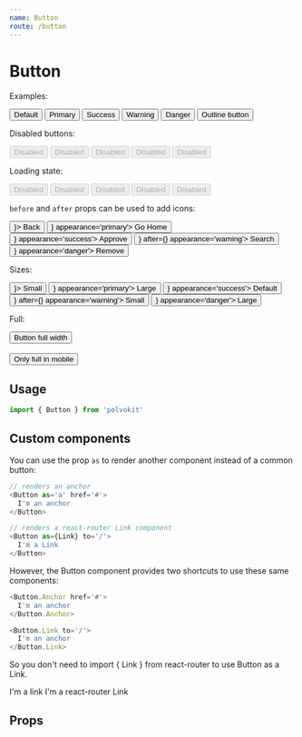 ```yaml
---
name: Button
route: /button
---
```



# Button

Examples:

<Playground>
  <div>
    <Button>
      Default
    </Button>
    <Button appearance='primary'>
      Primary
    </Button>
    <Button appearance='success'>
      Success
    </Button>
    <Button appearance='warning'>
      Warning
    </Button>
    <Button appearance='danger'>
      Danger
    </Button>
    <Button outline>
      Outline button
    </Button>
  </div>
</Playground>

Disabled buttons:

<Playground>
  <div>
    <Button disabled>
      Disabled
    </Button>
    <Button disabled appearance='primary'>
      Disabled
    </Button>
    <Button disabled appearance='success'>
      Disabled
    </Button>
    <Button disabled appearance='warning'>
      Disabled
    </Button>
    <Button disabled appearance='danger'>
      Disabled
    </Button>
  </div>
</Playground>

Loading state:

<Playground>
  <div>
    <Button loading disabled>
      Disabled
    </Button>
    <Button loading disabled appearance='primary'>
      Disabled
    </Button>
    <Button loading disabled appearance='success'>
      Disabled
    </Button>
    <Button loading disabled appearance='warning'>
      Disabled
    </Button>
    <Button loading disabled appearance='danger'>
      Disabled
    </Button>
  </div>
</Playground>

`before` and `after` props can be used to add icons:

<Playground>
  <div>
    <Button before={<Icon icon='arrow-left' />}>
       Back
    </Button>
    <Button before={<Icon icon='home' />} appearance='primary'>
      Go Home
    </Button>
    <Button after={<Icon icon='check' />} appearance='success'>
      Approve
    </Button>
    <Button before={<Icon icon='search' />} after={<Icon icon='search' />} appearance='warning'>
      Search
    </Button>
    <Button before={<Icon icon='trash' />} appearance='danger'>
      Remove
    </Button>
  </div>
</Playground>

Sizes:

<Playground>
  <div>
    <Button size='small' before={<Icon icon='arrow-left' />}>
       Small
    </Button>
    <Button size='large' before={<Icon icon='home' />} appearance='primary'>
      Large
    </Button>
    <Button size='default' after={<Icon icon='check' />} appearance='success'>
      Default
    </Button>
    <Button size='small' before={<Icon icon='search' />} after={<Icon icon='search' />} appearance='warning'>
      Small
    </Button>
    <Button size='large' before={<Icon icon='trash' />} appearance='danger'>
      Large
    </Button>
  </div>
</Playground>

Full:

<Playground>
  <Button full appeareance='primary'>
    Button full width
  </Button>
  <br /><br />
  <Button fullAt='medium' appeareance='primary'>
    Only full in mobile
  </Button>
</Playground>

## Usage

```js
import { Button } from 'polvokit'
```

## Custom components

You can use the prop `as` to render another component instead of a common button:

```js
// renders an anchor
<Button as='a' href='#'>
  I'm an anchor
</Button>
```

```js
// renders a react-router Link component
<Button as={Link} to='/'>
  I'm a Link
</Button>
```

However, the Button component provides two shortcuts to use these same components:

```js
<Button.Anchor href='#'>
  I'm an anchor
</Button.Anchor>
```

```js
<Button.Link to='/'>
  I'm an anchor
</Button.Link>
```

So you don't need to import { Link } from react-router to use Button as a Link.

<Playground>
  <div>
    <Button.Anchor href='#'>
      I'm a link
    </Button.Anchor>
    <MemoryRouter>
      <Button.Link to='/'>
        I'm a react-router Link
      </Button.Link>
    </MemoryRouter>
  </div>
</Playground>

## Props

<PropsTable of={Button} /> 
